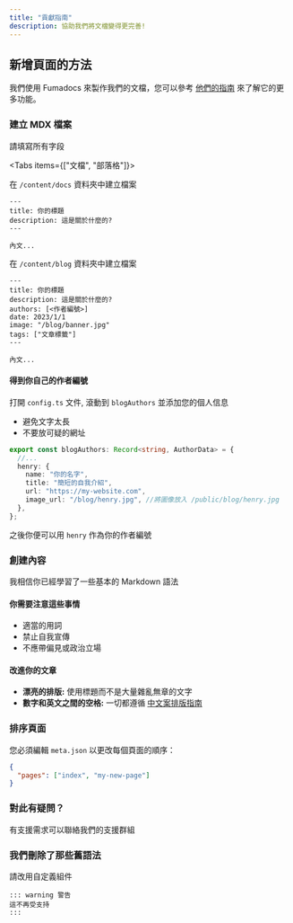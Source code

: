 ```yaml
---
title: "貢獻指南"
description: 協助我們將文檔變得更完善!
---
```



## 新增頁面的方法

我們使用 Fumadocs 來製作我們的文檔，您可以參考 [他們的指南](https://fumadocs.vercel.app/docs/ui/markdown) 來了解它的更多功能。

<div className='steps [&>h3]:step'>
  
### 建立 MDX 檔案

請填寫所有字段

<Tabs items={["文檔", "部落格"]}>

<Tab value="文檔">

在 `/content/docs` 資料夾中建立檔案

```mdx title="page.mdx"
---
title: 你的標題
description: 這是關於什麼的?
---

內文...
```

</Tab>

<Tab value="部落格">
  
在 `/content/blog` 資料夾中建立檔案

```mdx title="page.mdx"
---
title: 你的標題
description: 這是關於什麼的?
authors: [<作者編號>]
date: 2023/1/1
image: "/blog/banner.jpg"
tags: ["文章標籤"]
---

內文...
```

<h4>得到你自己的作者編號</h4>

打開 `config.ts` 文件, 滾動到 `blogAuthors` 並添加您的個人信息

- 避免文字太長
- 不要放可疑的網址

```ts
export const blogAuthors: Record<string, AuthorData> = {
  //...
  henry: {
    name: "你的名字",
    title: "簡短的自我介紹",
    url: "https://my-website.com",
    image_url: "/blog/henry.jpg", //將圖像放入 /public/blog/henry.jpg
  },
};
```

之後你便可以用 `henry` 作為你的作者編號

</Tab>

</Tabs>

### 創建內容

我相信你已經學習了一些基本的 Markdown 語法

#### 你需要注意這些事情

- 適當的用詞
- 禁止自我宣傳
- 不應帶偏見或政治立場

#### 改進你的文章

- **漂亮的排版:**
  使用標題而不是大量雜亂無章的文字
- **數字和英文之間的空格:**
  一切都遵循 [中文案排版指南](https://github.com/sparanoid/chinese-copywriting-guidelines)

### 排序頁面

您必須編輯 `meta.json` 以更改每個頁面的順序：

```json
{
  "pages": ["index", "my-new-page"]
}
```

### 對此有疑問？

有支援需求可以聯絡我們的支援群組

<div className="mt-4 flex flex-row gap-2.5">
  <LinkButton
    href="https://discord.gg/yeecord"
    variant="primary"
    children="加入服務器"
  />
</div>

</div>

### 我們刪除了那些舊語法

請改用自定義組件

```
::: warning 警告
這不再受支持
:::
```
